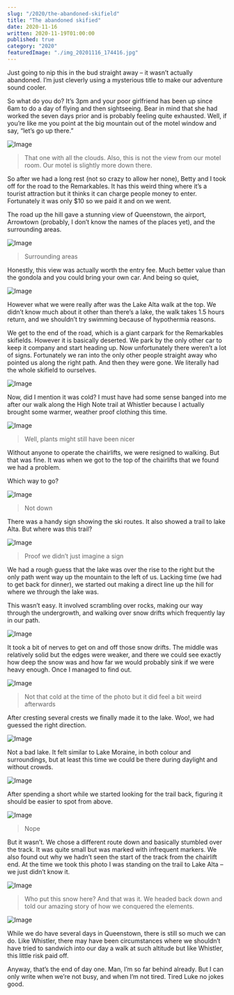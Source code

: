 ```yaml
---
slug: "/2020/the-abandoned-skifield"
title: "The abandoned skified"
date: 2020-11-16
written: 2020-11-19T01:00:00
published: true
category: "2020"
featuredImage: "./img_20201116_174416.jpg"
---
```


Just going to nip this in the bud straight away – it wasn’t actually abandoned. I’m just cleverly using a mysterious title to make our adventure sound cooler.

So what do you do? It’s 3pm and your poor girlfriend has been up since 6am to do a day of flying and then sightseeing. Bear in mind that she had worked the seven days prior and is probably feeling quite exhausted. Well, if you’re like me you point at the big mountain out of the motel window and say, “let’s go up there.”

![Image](img_20201116_121922.jpg)

> That one with all the clouds. Also, this is not the view from our motel room. Our motel is slightly more down there.

So after we had a long rest (not so crazy to allow her none), Betty and I took off for the road to the Remarkables. It has this weird thing where it’s a tourist attraction but it thinks it can charge people money to enter. Fortunately it was only $10 so we paid it and on we went.

The road up the hill gave a stunning view of Queenstown, the airport, Arrowtown (probably, I don’t know the names of the places yet), and the surrounding areas.

![Image](img_20201116_170610.jpg)

> Surrounding areas

Honestly, this view was actually worth the entry fee. Much better value than the gondola and you could bring your own car. And being so quiet,

![Image](img_20201116_184952.jpg)

However what we were really after was the Lake Alta walk at the top. We didn’t know much about it other than there’s a lake, the walk takes 1.5 hours return, and we shouldn’t try swimming because of hypothermia reasons.

We get to the end of the road, which is a giant carpark for the Remarkables skifields. However it is basically deserted. We park by the only other car to keep it company and start heading up. Now unfortunately there weren’t a lot of signs. Fortunately we ran into the only other people straight away who pointed us along the right path. And then they were gone. We literally had the whole skifield to ourselves.

![Image](img_20201116_172459.jpg)

Now, did I mention it was cold? I must have had some sense banged into me after our walk along the High Note trail at Whistler because I actually brought some warmer, weather proof clothing this time.

![Image](img_20201116_173246.jpg)

> Well, plants might still have been nicer

Without anyone to operate the chairlifts, we were resigned to walking. But that was fine. It was when we got to the top of the chairlifts that we found we had a problem.

Which way to go?

![Image](img_20201116_174416.jpg)

> Not down

There was a handy sign showing the ski routes. It also showed a trail to lake Alta. But where was this trail?

![Image](img_20201116_174130.jpg)

> Proof we didn’t just imagine a sign

We had a rough guess that the lake was over the rise to the right but the only path went way up the mountain to the left of us. Lacking time (we had to get back for dinner), we started out making a direct line up the hill for where we through the lake was.

This wasn’t easy. It involved scrambling over rocks, making our way through the undergrowth, and walking over snow drifts which frequently lay in our path.

![Image](img_20201116_174928.jpg)

It took a bit of nerves to get on and off those snow drifts. The middle was relatively solid but the edges were weaker, and there we could see exactly how deep the snow was and how far we would probably sink if we were heavy enough. Once I managed to find out.

![Image](img_20201116_180031.jpg)

> Not that cold at the time of the photo but it did feel a bit weird afterwards

After cresting several crests we finally made it to the lake. Woo\!, we had guessed the right direction.

![Image](img_20201116_181040.jpg)

Not a bad lake. It felt similar to Lake Moraine, in both colour and surroundings, but at least this time we could be there during daylight and without crowds.

![Image](img_20201116_180558.jpg)

After spending a short while we started looking for the trail back, figuring it should be easier to spot from above.

![Image](img_20201116_181828.jpg)

> Nope

But it wasn’t. We chose a different route down and basically stumbled over the track. It was quite small but was marked with infrequent markers. We also found out why we hadn’t seen the start of the track from the chairlift end. At the time we took this photo I was standing on the trail to Lake Alta – we just didn’t know it.

![Image](img_20201116_173945.jpg)

> Who put this snow here?
And that was it. We headed back down and told our amazing story of how we conquered the elements.

![Image](img_20201116_182005.jpg)

While we do have several days in Queenstown, there is still so much we can do. Like Whistler, there may have been circumstances where we shouldn’t have tried to sandwich into our day a walk at such altitude but like Whistler, this little risk paid off.

Anyway, that’s the end of day one. Man, I’m so far behind already. But I can only write when we’re not busy, and when I’m not tired. Tired Luke no jokes good.